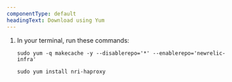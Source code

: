 ```yaml
---
componentType: default
headingText: Download using Yum
---
```


1. In your terminal, run these commands:

   ```shell
   sudo yum -q makecache -y --disablerepo='*' --enablerepo='newrelic-infra'
   ```

   ```shell
   sudo yum install nri-haproxy
   ```
